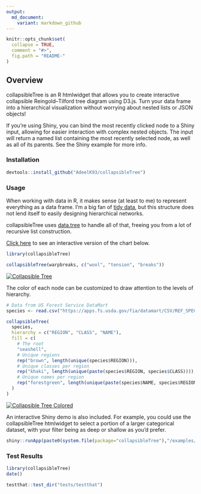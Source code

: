 ```yaml
---
output:
  md_document:
    variant: markdown_github
---
```


<!-- README.md is generated from README.Rmd. Please edit that file -->

```r
knitr::opts_chunk$set(
  collapse = TRUE,
  comment = "#>",
  fig.path = "README-"
)
```

## Overview

collapsibleTree is an R htmlwidget that allows you to create interactive collapsible Reingold–Tilford tree diagram using D3.js. Turn your data frame into a hierarchical visualization without worrying about nested lists or JSON objects!
  
If you're using Shiny, you can bind the most recently clicked node to a Shiny input, allowing for easier interaction with complex nested objects. The input will return a named list containing the most recently selected node, as well as all of its parents. See the Shiny example for more info.

### Installation

```r
devtools::install_github("AdeelK93/collapsibleTree")
```

### Usage

When working with data in R, it makes sense (at least to me) to represent everything as a data frame. I'm a big fan of [tidy data](https://cran.r-project.org/web/packages/tidyr/vignettes/tidy-data.html), but this structure does not lend itself to easily designing hierarchical networks. 

collapsibleTree uses [data.tree](https://cran.r-project.org/web/packages/data.tree/vignettes/data.tree.html) to handle all of that, freeing you from a lot of recursive list construction.

[Click here](https://adeelk93.github.io/collapsibleTree/) to see an interactive version of the chart below.

```r
library(collapsibleTree)

collapsibleTree(warpbreaks, c("wool", "tension", "breaks"))
```

[![Collapsible Tree](README-example-1.PNG)](https://adeelk93.github.io/collapsibleTree/)

The color of each node can be customized to draw attention to the levels of hierarchy.

```r
# Data from US Forest Service DataMart
species <- read.csv("https://apps.fs.usda.gov/fia/datamart/CSV/REF_SPECIES_GROUP.csv")

collapsibleTree(
  species,
  hierarchy = c("REGION", "CLASS", "NAME"), 
  fill = c(
    # The root
    "seashell",
    # Unique regions
    rep("brown", length(unique(species$REGION))),
    # Unique classes per region
    rep("khaki", length(unique(paste(species$REGION, species$CLASS)))),
    # Unique names per region
    rep("forestgreen", length(unique(paste(species$NAME, species$REGION))))
  )
)
```

[![Collapsible Tree Colored](README-example-2.png)](https://adeelk93.github.io/collapsibleTree/)

An interactive Shiny demo is also included. For example, you could use the collapsibleTree htmlwidget to select a portion of a larger categorical dataset, with your filter being as deep or shallow as you'd prefer.

```r
shiny::runApp(paste0(system.file(package="collapsibleTree"),"/examples/02shiny"))
```

### Test Results

```r
library(collapsibleTree)
date()

testthat::test_dir("tests/testthat")
```
